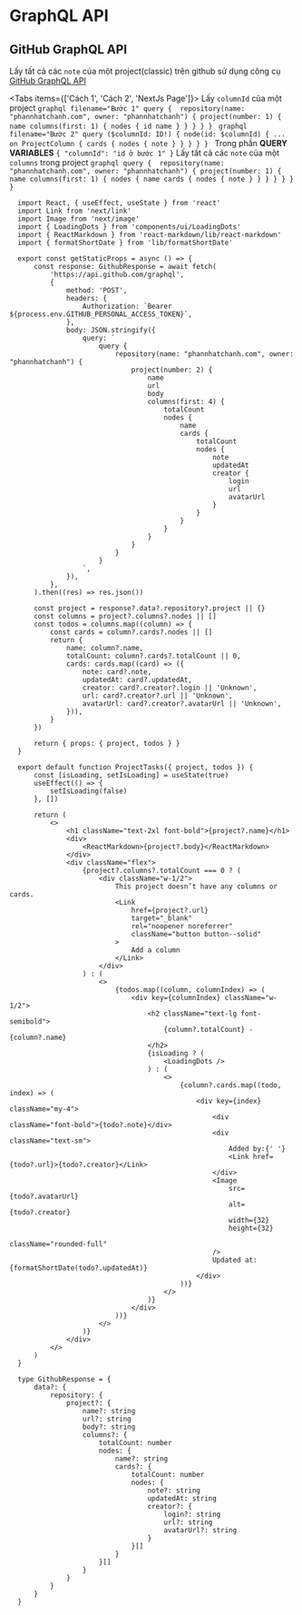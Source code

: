 
# GraphQL API

## GitHub GraphQL API

Lấy tất cả các `note` của một project(classic) trên github sử dụng công cụ [GitHub GraphQL API](https://docs.github.com/en/graphql/overview/explorer)

<Tabs items={['Cách 1', 'Cách 2', 'NextJs Page']}>
  <Tab>
  Lấy `columnId` của một project
	```graphql filename="Bước 1"
	query { 
		repository(name: "phannhatchanh.com", owner: "phannhatchanh") {
			project(number: 1) {
				name
				columns(first: 1) {
					nodes {
						id
						name
					}
				}
			}
		}
	}
	```
		```graphql filename="Bước 2"
		query ($columnId: ID!) {
			node(id: $columnId) {
				... on ProjectColumn {
					cards {
						nodes {
							note
						}
					}
				}
			}
		}
	```
	Trong phần **QUERY VARIABLES**
	```
	{
		"columnId": "id ở bước 1"
	}
	```
  </Tab>
  <Tab>
    Lấy tất cả các `note` của một `columns` trong project
	```graphql
	query { 
		repository(name: "phannhatchanh.com", owner: "phannhatchanh") {
			project(number: 1) {
				name
				columns(first: 1) {
					nodes {
						name
						cards {
							nodes {
								note
							}
						}
					}
				}
			}
		}
	}
	```
  </Tab>
  <Tab>
  ```tsx
	import React, { useEffect, useState } from 'react'
	import Link from 'next/link'
	import Image from 'next/image'
	import { LoadingDots } from 'components/ui/LoadingDots'
	import { ReactMarkdown } from 'react-markdown/lib/react-markdown'
	import { formatShortDate } from 'lib/formatShortDate'

	export const getStaticProps = async () => {
		const response: GithubResponse = await fetch(
			'https://api.github.com/graphql',
			{
				method: 'POST',
				headers: {
					Authorization: `Bearer ${process.env.GITHUB_PERSONAL_ACCESS_TOKEN}`,
				},
				body: JSON.stringify({
					query: `
						query {
							repository(name: "phannhatchanh.com", owner: "phannhatchanh") {
								project(number: 2) {
									name
									url
									body
									columns(first: 4) {
										totalCount
										nodes {
											name
											cards {
												totalCount
												nodes {
													note
													updatedAt
													creator {
														login
														url
														avatarUrl
													}
												}
											}
										}
									}
								}
							}
						}
					`,
				}),
			},
		).then((res) => res.json())

		const project = response?.data?.repository?.project || {}
		const columns = project?.columns?.nodes || []
		const todos = columns.map((column) => {
			const cards = column?.cards?.nodes || []
			return {
				name: column?.name,
				totalCount: column?.cards?.totalCount || 0,
				cards: cards.map((card) => ({
					note: card?.note,
					updatedAt: card?.updatedAt,
					creator: card?.creator?.login || 'Unknown',
					url: card?.creator?.url || 'Unknown',
					avatarUrl: card?.creator?.avatarUrl || 'Unknown',
				})),
			}
		})

		return { props: { project, todos } }
	}

	export default function ProjectTasks({ project, todos }) {
		const [isLoading, setIsLoading] = useState(true)
		useEffect(() => {
			setIsLoading(false)
		}, [])

		return (
			<>
				<h1 className="text-2xl font-bold">{project?.name}</h1>
				<div>
					<ReactMarkdown>{project?.body}</ReactMarkdown>
				</div>
				<div className="flex">
					{project?.columns?.totalCount === 0 ? (
						<div className="w-1/2">
							This project doesn’t have any columns or cards.
							<Link
								href={project?.url}
								target="_blank"
								rel="noopener noreferrer"
								className="button button--solid"
							>
								Add a column
							</Link>
						</div>
					) : (
						<>
							{todos.map((column, columnIndex) => (
								<div key={columnIndex} className="w-1/2">
									<h2 className="text-lg font-semibold">
										{column?.totalCount} - {column?.name}
									</h2>
									{isLoading ? (
										<LoadingDots />
									) : (
										<>
											{column?.cards.map((todo, index) => (
												<div key={index} className="my-4">
													<div className="font-bold">{todo?.note}</div>
													<div className="text-sm">
														Added by:{' '}
														<Link href={todo?.url}>{todo?.creator}</Link>
													</div>
													<Image
														src={todo?.avatarUrl}
														alt={todo?.creator}
														width={32}
														height={32}
														className="rounded-full"
													/>
													Updated at: {formatShortDate(todo?.updatedAt)}
												</div>
											))}
										</>
									)}
								</div>
							))}
						</>
					)}
				</div>
			</>
		)
	}

	type GithubResponse = {
		data?: {
			repository: {
				project?: {
					name?: string
					url?: string
					body?: string
					columns?: {
						totalCount: number
						nodes: {
							name?: string
							cards?: {
								totalCount: number
								nodes: {
									note?: string
									updatedAt: string
									creator?: {
										login?: string
										url?: string
										avatarUrl?: string
									}
								}[]
							}
						}[]
					}
				}
			}
		}
	}
  ```
  </Tab>
</Tabs>